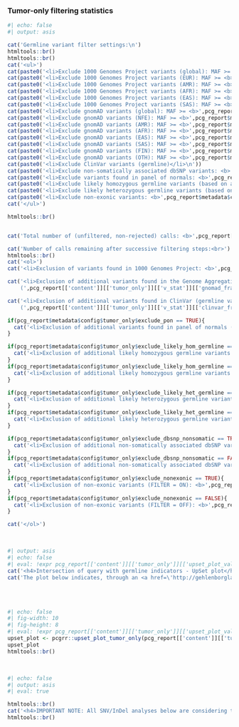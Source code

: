 
### Tumor-only filtering statistics

```r
#| echo: false
#| output: asis

cat('Germline variant filter settings:\n')
htmltools::br()
htmltools::br()
cat('<ul>')
cat(paste0('<li>Exclude 1000 Genomes Project variants (global): MAF >= <b>',pcg_report$metadata$config$tumor_only$maf_onekg_global),'</li></b>\n')
cat(paste0('<li>Exclude 1000 Genomes Project variants (EUR): MAF >= <b>',pcg_report$metadata$config$tumor_only$maf_onekg_eur),'</li></b>\n')
cat(paste0('<li>Exclude 1000 Genomes Project variants (AMR): MAF >= <b>',pcg_report$metadata$config$tumor_only$maf_onekg_amr),'</li></b>\n')
cat(paste0('<li>Exclude 1000 Genomes Project variants (AFR): MAF >= <b>',pcg_report$metadata$config$tumor_only$maf_onekg_afr),'</li></b>\n')
cat(paste0('<li>Exclude 1000 Genomes Project variants (EAS): MAF >= <b>',pcg_report$metadata$config$tumor_only$maf_onekg_eas),'</li></b>\n')
cat(paste0('<li>Exclude 1000 Genomes Project variants (SAS): MAF >= <b>',pcg_report$metadata$config$tumor_only$maf_onekg_sas),'</li></b>\n')
cat(paste0('<li>Exclude gnomAD variants (global): MAF >= <b>',pcg_report$metadata$config$tumor_only$maf_gnomad_global),'</li></b>\n')
cat(paste0('<li>Exclude gnomAD variants (NFE): MAF >= <b>',pcg_report$metadata$config$tumor_only$maf_gnomad_nfe),'</li></b>\n')
cat(paste0('<li>Exclude gnomAD variants (AMR): MAF >= <b>',pcg_report$metadata$config$tumor_only$maf_gnomad_amr),'</li></b>\n')
cat(paste0('<li>Exclude gnomAD variants (AFR): MAF >= <b>',pcg_report$metadata$config$tumor_only$maf_gnomad_afr),'</li></b>\n')
cat(paste0('<li>Exclude gnomAD variants (EAS): MAF >= <b>',pcg_report$metadata$config$tumor_only$maf_gnomad_eas),'</li></b>\n')
cat(paste0('<li>Exclude gnomAD variants (SAS): MAF >= <b>',pcg_report$metadata$config$tumor_only$maf_gnomad_sas),'</li></b>\n')
cat(paste0('<li>Exclude gnomAD variants (FIN): MAF >= <b>',pcg_report$metadata$config$tumor_only$maf_gnomad_fin),'</li></b>\n')
cat(paste0('<li>Exclude gnomAD variants (OTH): MAF >= <b>',pcg_report$metadata$config$tumor_only$maf_gnomad_oth),'</li></b>\n')
cat(paste0('<li>Exclude ClinVar variants (germline)</li>\n'))
cat(paste0('<li>Exclude non-somatically associated dbSNP variants: <b>',pcg_report$metadata$config$tumor_only$exclude_dbsnp_nonsomatic),'</li></b>\n')
cat(paste0('<li>Exclude variants found in panel of normals: <b>',pcg_report$metadata$config$tumor_only$exclude_pon),'</li></b>\n')
cat(paste0('<li>Exclude likely homozygous germline variants (based on allelic fraction): <b>',pcg_report$metadata$config$tumor_only$exclude_likely_hom_germline),'</li></b>\n')
cat(paste0('<li>Exclude likely heterozygous germline variants (based on allelic fraction): <b>',pcg_report$metadata$config$tumor_only$exclude_likely_het_germline),'</li></b>\n')
cat(paste0('<li>Exclude non-exonic variants: <b>',pcg_report$metadata$config$tumor_only$exclude_nonexonic),'</li></b>\n')
cat('</ul>')

htmltools::br()


cat('Total number of (unfiltered, non-rejected) calls: <b>',pcg_report[['content']][['tumor_only']][['v_stat']][['unfiltered_n']],'</b><br>')

cat('Number of calls remaining after successive filtering steps:<br>')
htmltools::br()
cat('<ol>')
cat('<li>Exclusion of variants found in 1000 Genomes Project: <b>',pcg_report[['content']][['tumor_only']][['v_stat']][['onekg_n_remain']],'</b> (',pcg_report[['content']][['tumor_only']][['v_stat']][['onekg_frac_remain']],' % of unfiltered calls)</li>\n')

cat('<li>Exclusion of additional variants found in the Genome Aggregation Database (gnomAD): <b>',pcg_report[['content']][['tumor_only']][['v_stat']][['gnomad_n_remain']],'</b> 
    (',pcg_report[['content']][['tumor_only']][['v_stat']][['gnomad_frac_remain']],' % of unfiltered calls)</li>\n')

cat('<li>Exclusion of additional variants found in ClinVar (germline variant-of-origin)): <b>',pcg_report[['content']][['tumor_only']][['v_stat']][['clinvar_n_remain']],'</b> 
    (',pcg_report[['content']][['tumor_only']][['v_stat']][['clinvar_frac_remain']],' % of unfiltered calls)</li>\n')

if(pcg_report$metadata$config$tumor_only$exclude_pon == TRUE){
  cat('<li>Exclusion of additional variants found in panel of normals (PON): <b>',pcg_report[['content']][['tumor_only']][['v_stat']][['pon_n_remain']],'</b> (',pcg_report[['content']][['tumor_only']][['v_stat']][['pon_frac_remain']],' % of unfiltered calls)</li>\n')
}

if(pcg_report$metadata$config$tumor_only$exclude_likely_hom_germline == TRUE){
  cat('<li>Exclusion of additional likely homozygous germline variants - based on allelic fraction (FILTER = ON): <b>',pcg_report[['content']][['tumor_only']][['v_stat']][['hom_n_remain']],'</b> (',pcg_report[['content']][['tumor_only']][['v_stat']][['hom_frac_remain']],' % of unfiltered calls)</li>\n')
}
if(pcg_report$metadata$config$tumor_only$exclude_likely_hom_germline == FALSE){
  cat('<li>Exclusion of additional likely homozygous germline variants - based on allelic fraction  (FILTER = OFF): <b>',pcg_report[['content']][['tumor_only']][['v_stat']][['hom_n_remain']],'</b> (',pcg_report[['content']][['tumor_only']][['v_stat']][['hom_frac_remain']],' % of unfiltered calls)</li>\n')
}

if(pcg_report$metadata$config$tumor_only$exclude_likely_het_germline == TRUE){
  cat('<li>Exclusion of additional likely heterozygous germline variants - based on allelic fraction ++ (FILTER = ON): <b>',pcg_report[['content']][['tumor_only']][['v_stat']][['het_n_remain']],'</b> (',pcg_report[['content']][['tumor_only']][['v_stat']][['het_frac_remain']],' % of unfiltered calls)</li>\n')
}
if(pcg_report$metadata$config$tumor_only$exclude_likely_het_germline == FALSE){
  cat('<li>Exclusion of additional likely heterozygous germline variants - based on allelic fraction ++ (FILTER = OFF): <b>',pcg_report[['content']][['tumor_only']][['v_stat']][['het_n_remain']],'</b> (',pcg_report[['content']][['tumor_only']][['v_stat']][['het_frac_remain']],' % of unfiltered calls)</li>\n')
}

if(pcg_report$metadata$config$tumor_only$exclude_dbsnp_nonsomatic == TRUE){
  cat('<li>Exclusion of additional non-somatically associated dbSNP variants (FILTER = ON): <b>',pcg_report[['content']][['tumor_only']][['v_stat']][['dbsnp_n_remain']],'</b> (',pcg_report[['content']][['tumor_only']][['v_stat']][['dbsnp_frac_remain']],' % of unfiltered calls)</li>\n')
}
if(pcg_report$metadata$config$tumor_only$exclude_dbsnp_nonsomatic == FALSE){
  cat('<li>Exclusion of additional non-somatically associated dbSNP variants (FILTER = OFF): <b>',pcg_report[['content']][['tumor_only']][['v_stat']][['dbsnp_n_remain']],'</b> (',pcg_report[['content']][['tumor_only']][['v_stat']][['dbsnp_frac_remain']],' % of unfiltered calls)</li>\n')
}
if(pcg_report$metadata$config$tumor_only$exclude_nonexonic == TRUE){
  cat('<li>Exclusion of non-exonic variants (FILTER = ON): <b>',pcg_report[['content']][['tumor_only']][['v_stat']][['nonexonic_n_remain']], '</b> (',pcg_report[['content']][['tumor_only']][['v_stat']][['nonexonic_frac_remain']],' % of unfiltered calls)</li>\n')
}
if(pcg_report$metadata$config$tumor_only$exclude_nonexonic == FALSE){
  cat('<li>Exclusion of non-exonic variants (FILTER = OFF): <b>',pcg_report[['content']][['tumor_only']][['v_stat']][['nonexonic_n_remain']], '</b> (',pcg_report[['content']][['tumor_only']][['v_stat']][['nonexonic_frac_remain']],' % of unfiltered calls)</li>\n')
}

cat('</ol>')
```
<br>

```r
#| output: asis
#| echo: false
#| eval: !expr pcg_report[['content']][['tumor_only']][['upset_plot_valid']] == TRUE
cat('<h4>Intersection of query with germline indicators - UpSet plot</h4>',sep="\n\n")
cat('The plot below indicates, through an <a href=\'http://gehlenborglab.org/research/projects/upsetr\' target=\'_blank\'>UpSet plot</a>, the prevalence of the most prominent intersections for different sources of germline indicators in the query sample:')
```


<br><br>
```r
#| echo: false
#| fig-width: 10
#| fig-height: 8
#| eval: !expr pcg_report[['content']][['tumor_only']][['upset_plot_valid']] == TRUE
upset_plot <- pcgrr::upset_plot_tumor_only(pcg_report[['content']][['tumor_only']][['upset_data']])
upset_plot
htmltools::br()
```

<br>

```r
#| echo: false
#| output: asis
#| eval: true

htmltools::br()
cat('<h4>IMPORTANT NOTE: All SNV/InDel analyses below are considering the filtered callset only, n =',pcg_report[['content']][['tumor_only']][['v_stat']][['nonexonic_n_remain']],'</h4>')
htmltools::br()
```
